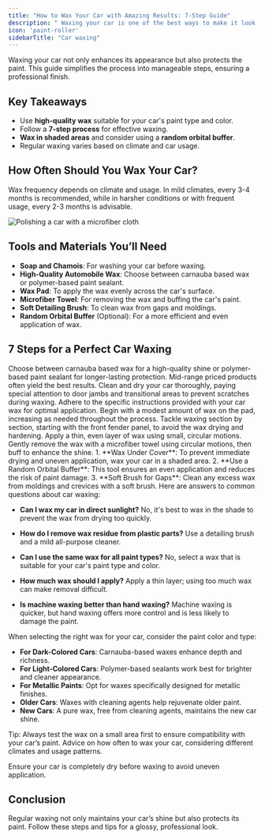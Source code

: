 ```yaml
---
title: "How to Wax Your Car with Amazing Results: 7-Step Guide"
description: " Waxing your car is one of the best ways to make it look great and protect its exterior. Achieve a professional shine at home with our comprehensive car waxing guide."
icon: 'paint-roller'
sidebarTitle: "Car waxing"
---
```


Waxing your car not only enhances its appearance but also protects the paint. This guide simplifies the process into manageable steps, ensuring a professional finish.

## Key Takeaways
- Use **high-quality wax** suitable for your car's paint type and color.
- Follow a **7-step process** for effective waxing.
- **Wax in shaded areas** and consider using a **random orbital buffer**.
- Regular waxing varies based on climate and car usage.

## How Often Should You Wax Your Car?
Wax frequency depends on climate and usage. In mild climates, every 3-4 months is recommended, while in harsher conditions or with frequent usage, every 2-3 months is advisable.


![Polishing a car with a microfiber cloth](https://driving-tests.org/wp-content/uploads/2012/05/finish-waxing.jpg)

## Tools and Materials You’ll Need
  * **Soap and Chamois**: For washing your car before waxing.
  * **High-Quality Automobile Wax**: Choose between carnauba based wax or polymer-based paint sealant.
  * **Wax Pad**: To apply the wax evenly across the car's surface.
  * **Microfiber Towel**: For removing the wax and buffing the car's paint.
  * **Soft Detailing Brush**: To clean wax from gaps and moldings.
  * **Random Orbital Buffer** (Optional): For a more efficient and even application of wax.


## 7 Steps for a Perfect Car Waxing
<Steps>
  <Step title="Step 1: High-Quality Wax">
    Choose between carnauba based wax for a high-quality shine or polymer-based paint sealant for longer-lasting protection. Mid-range priced products often yield the best results.
  </Step>
  <Step title="Step 2: Wash Your Car">
    Clean and dry your car thoroughly, paying special attention to door jambs and transitional areas to prevent scratches during waxing.
  </Step>
  <Step title="Step 3: Read Instructions">
    Adhere to the specific instructions provided with your car wax for optimal application.
  </Step>
  <Step title="Step 4: Apply Wax to Pad">
    Begin with a modest amount of wax on the pad, increasing as needed throughout the process.
  </Step>
  <Step title="Step 5: Waxing Areas">
    Tackle waxing section by section, starting with the front fender panel, to avoid the wax drying and hardening.
  </Step>
  <Step title="Step 6: Circular Motion Application">
    Apply a thin, even layer of wax using small, circular motions.
  </Step>
  <Step title="Step 7: Remove Wax">
    Gently remove the wax with a microfiber towel using circular motions, then buff to enhance the shine.
  </Step>
</Steps>

<AccordionGroup>
  <Accordion title="Pro Tips">
    1. **Wax Under Cover**: To prevent immediate drying and uneven application, wax your car in a shaded area.
    2. **Use a Random Orbital Buffer**: This tool ensures an even application and reduces the risk of paint damage.
    3. **Soft Brush for Gaps**: Clean any excess wax from moldings and crevices with a soft brush.
  </Accordion>
  <Accordion title="FAQs">
  Here are answers to common questions about car waxing:

  - **Can I wax my car in direct sunlight?**
    No, it's best to wax in the shade to prevent the wax from drying too quickly.

  - **How do I remove wax residue from plastic parts?**
    Use a detailing brush and a mild all-purpose cleaner.

  - **Can I use the same wax for all paint types?**
    No, select a wax that is suitable for your car's paint type and color.

  - **How much wax should I apply?**
    Apply a thin layer; using too much wax can make removal difficult.

  - **Is machine waxing better than hand waxing?**
    Machine waxing is quicker, but hand waxing offers more control and is less likely to damage the paint.
</Accordion>

  <Accordion title="Choosing the Right Wax">
  When selecting the right wax for your car, consider the paint color and type:

  - **For Dark-Colored Cars**: Carnauba-based waxes enhance depth and richness.
  - **For Light-Colored Cars**: Polymer-based sealants work best for brighter and cleaner appearance.
  - **For Metallic Paints**: Opt for waxes specifically designed for metallic finishes.
  - **Older Cars**: Waxes with cleaning agents help rejuvenate older paint.
  - **New Cars**: A pure wax, free from cleaning agents, maintains the new car shine.

  Tip: Always test the wax on a small area first to ensure compatibility with your car’s paint.
</Accordion>
  <Accordion title="Waxing Frequency">
    Advice on how often to wax your car, considering different climates and usage patterns.
  </Accordion>
</AccordionGroup>

<Warning>Ensure your car is completely dry before waxing to avoid uneven application.</Warning>

## Conclusion
Regular waxing not only maintains your car’s shine but also protects its paint. Follow these steps and tips for a glossy, professional look.
